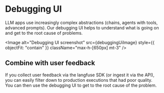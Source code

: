 
# Debugging UI

LLM apps use increasingly complex abstractions (chains, agents with tools, advanced prompts). Our debugging UI helps to understand what is going on and get to the root cause of problems.

<Image
  alt="Debugging UI screenshot"
  src={debuggingUiImage}
  style={{ objectFit: "contain" }}
  className="max-h-[650px] mt-3"
/>

## Combine with user feedback

If you collect user feedback via the langfuse SDK (or ingest it via the API), you can easily filter down to production executions that had poor quality. You can then use the debugging UI to get to the root cause of the problem.
